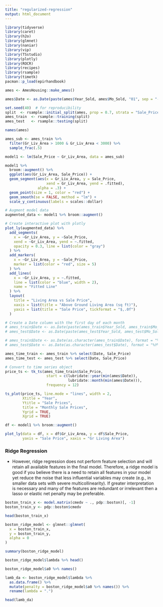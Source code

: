 ```yaml
---
title: "regularized-regression"
output: html_document
---
```


```r
library(tidyverse)
library(caret)
library(h2o)
library(glmnet)
library(naniar)
library(vip)
library(TSstudio)
library(plotly)
library(ROCR)
library(recipes)
library(rsample)
library(timetk)
pacman::p_load(epirhandbook)
```

```r
ames <- AmesHousing::make_ames()

ames$Date <- as.Date(paste(ames$Year_Sold, ames$Mo_Sold, "01", sep = "-"))

set.seed(40)  # for reproducibility
split  <- rsample::initial_split(ames, prop = 0.7, strata = "Sale_Price")
ames_train  <- rsample::training(split)
ames_test   <- rsample::testing(split)
```

```r
names(ames)
```

```r
ames_sub <- ames_train %>%
  filter(Gr_Liv_Area > 1000 & Gr_Liv_Area < 3000) %>%
  sample_frac(.5)

model1 <- lm(Sale_Price ~ Gr_Liv_Area, data = ames_sub)
```

```r
model1 %>%
  broom::augment() %>%
  ggplot(aes(Gr_Liv_Area, Sale_Price)) +
  geom_segment(aes(x = Gr_Liv_Area, y = Sale_Price, 
                   xend = Gr_Liv_Area, yend = .fitted),
               alpha = .3) +
  geom_point(size = 1, color = "red") +
  geom_smooth(se = FALSE, method = "lm") +
  scale_y_continuous(labels = scales::dollar)
```

```r
# Augment model data
augmented_data <- model1 %>% broom::augment()

# Create interactive plot with plotly
plot_ly(augmented_data) %>%
  add_segments(
    x = ~Gr_Liv_Area, y = ~Sale_Price,
    xend = ~Gr_Liv_Area, yend = ~.fitted,
    opacity = 0.3, line = list(color = "gray")
  ) %>%
  add_markers(
    x = ~Gr_Liv_Area, y = ~Sale_Price,
    marker = list(color = "red", size = 5)
  ) %>%
  add_lines(
    x = ~Gr_Liv_Area, y = ~.fitted,
    line = list(color = "blue", width = 2),
    name = "Fitted Line"
  ) %>%
  layout(
    title = "Living Area vs Sale Price",
    xaxis = list(title = "Above Ground Living Area (sq ft)"),
    yaxis = list(title = "Sale Price", tickformat = "$,.0f")
  )
```

```r
# Create a Date column with the first day of each month
# ames_train$Date <- as.Date(paste(ames_train$Year_Sold, ames_train$Mo_Sold, "01", sep = "-"))
# ames_test$Date <- as.Date(paste(ames_test$Year_Sold, ames_test$Mo_Sold, "01", sep = "-"))

# ames_train$Date <- as.Date(as.character(ames_train$Date), format = "%Y%m%d")
# ames_test$Date <- as.Date(as.character(ames_test$Date), format = "%Y%m%d")

ames_time_train <- ames_train %>% select(Date, Sale_Price)
ames_time_test <- ames_test %>% select(Date, Sale_Price)

# Convert to time series object
price_ts <- tk_ts(ames_time_train$Sale_Price, 
                   start = c(lubridate::year(min(ames$Date)), 
                             lubridate::month(min(ames$Date))), 
                   frequency = 12)

ts_plot(price_ts, line.mode = "lines", width = 2,
        Xtitle = "Year",
        Ytitle = "Sale Prices",
        title = "Monthly Sale Prices",
        Ygrid = TRUE,
        Xgrid = TRUE)
```

```r
df <- model1 %>% broom::augment()

plot_ly(data = df, x = df$Gr_Liv_Area, y = df$Sale_Price,
        yaxis = "Sale Price", xaxis = "Gr Living Area")
```

### Ridge Regression

-   However, ridge regression does not perform feature selection and will retain all available features in the ﬁnal model. Therefore, a ridge model is good if you believe there is a need to retain all features in your model yet reduce the noise that less inﬂuential variables may create (e.g., in smaller data sets with severe multicollinearity). If greater interpretation is necessary and many of the features are redundant or irrelevant then a lasso or elastic net penalty may be preferable.

```r
boston_train_x <- model.matrix(cmedv ~ ., pdp::boston)[, -1]
boston_train_y <- pdp::boston$cmedv

head(boston_train_x)
```

```r
boston_ridge_model <- glmnet::glmnet(
  x = boston_train_x,
  y = boston_train_y,
  alpha = 0
)

summary(boston_ridge_model)
```

```r
boston_ridge_model$lambda %>% head()
```

```r
boston_ridge_model$a0 %>% names()
```

```r
lamb_da <- boston_ridge_model$lambda %>%
  as.data.frame() %>%
  mutate(penalty = boston_ridge_model$a0 %>% names()) %>%
  rename(lambda = ".")

head(lamb_da)
```

```r

```
